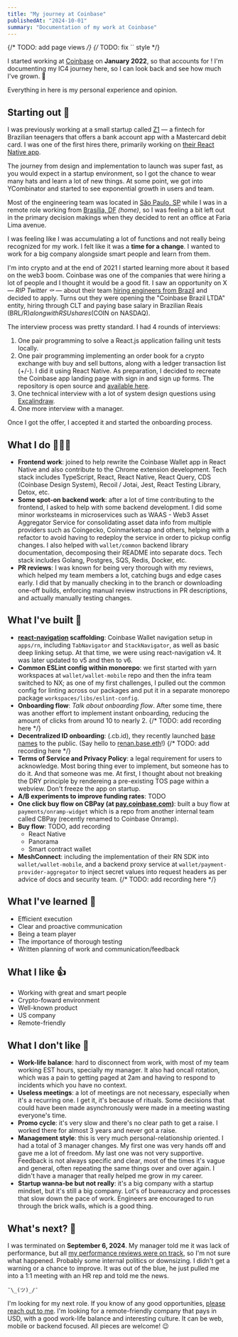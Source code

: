 ```yaml
---
title: "My journey at Coinbase"
publishedAt: "2024-10-01"
summary: "Documentation of my work at Coinbase"
---
```


{/* TODO: add page views */}
{/* TODO: fix `` style */}

I started working at [Coinbase](https://www.coinbase.com) on **January 2022**, so that accounts for **<DateRange startDate="2022-01-04" endDate="2024-09-06" />**! I'm documenting my IC4 journey here, so I can look back and see how much I've grown. 🚀

Everything in here is my personal experience and opinion.

## Starting out 👣

I was previously working at a small startup called [Z1](https://z1.app) — a fintech for Brazilian teenagers that offers a bank account app with a Mastercard debit card. I was one of the first hires there, primarily working on [their React Native app](https://apps.apple.com/br/app/z1-conta-digital/id1522028830).

The journey from design and implementation to launch was super fast, as you would expect in a startup environment, so I got the chance to wear many hats and learn a lot of new things. At some point, we got into YCombinator and started to see exponential growth in users and team.

Most of the engineering team was located in [São Paulo, SP](https://maps.app.goo.gl/CT5kN9mzVaWmKGyF6) while I was in a remote role working from [Brasília, DF](https://maps.app.goo.gl/K25tn95wcqmTv8SG7) _(home)_, so I was feeling a bit left out in the primary decision makings when they decided to rent an office at Faria Lima avenue. 

I was feeling like I was accumulating a lot of functions and not really being recognized for my work. I felt like it was a **time for a change**. I wanted to work for a big company alongside smart people and learn from them.

I'm into crypto and at the end of 2021 I started learning more about it based on the web3 boom. Coinbase was one of the companies that were hiring a lot of people and I thought it would be a good fit. I saw an opportunity on X — _RIP Twitter ⚰️_ — about their team [hiring engineers from Brazil](https://x.com/htormey/status/1437758742989312005) and decided to apply. Turns out they were opening the "Coinbase Brazil LTDA" entity, hiring through CLT and paying base salary in Brazilian Reais (BRL/R$) along with RSU shares ($COIN on NASDAQ).

The interview process was pretty standard. I had 4 rounds of interviews:

1. One pair programming to solve a React.js application failing unit tests locally.
2. One pair programming implementing an order book for a crypto exchange with buy and sell buttons, along with a ledger transaction list (+/-). I did it using React Native. As preparation, I decided to recreate the Coinbase app landing page with sign in and sign up forms. The repository is open source and [available here](https://github.com/renanmav/coinbase-repro).
3. One technical interview with a lot of system design questions using [Excalindraw](https://excalidraw.com).
4. One more interview with a manager.

Once I got the offer, I accepted it and started the onboarding process.

## What I do 🧑🏻‍💻

- **Frontend work**: joined to help rewrite the Coinbase Wallet app in React Native and also contribute to the Chrome extension development. Tech stack includes TypeScript, React, React Native, React Query, CDS (Coinbase Design System), Recoil / Jotai, Jest, React Testing Library, Detox, etc.
- **Some spot-on backend work**: after a lot of time contributing to the frontend, I asked to help with some backend development. I did some minor worksteams in microservices such as WAAS - Web3 Asset Aggregator Service for consolidating asset data info from multiple providers such as Coingecko, Coinmarketcap and others, helping with a refactor to avoid having to redeploy the service in order to pickup config changes. I also helped with `wallet/common` backend library documentation, decomposing their README into separate docs. Tech stack includes Golang, Postgres, SQS, Redis, Docker, etc.
- **PR reviews**: I was known for being very thorough with my reviews, which helped my team members a lot, catching bugs and edge cases early. I did that by manually checking in to the branch or downloading one-off builds, enforcing manual review instructions in PR descriptions, and actually manually testing changes.

## What I've built 🚢

- **[react-navigation](https://reactnavigation.org) scaffolding**: Coinbase Wallet navigation setup in `apps/rn`, including `TabNavigator` and `StackNavigator`, as well as basic deep linking setup. At that time, we were using react-navigation v4. It was later updated to v5 and then to v6.
- **Common ESLint config within monorepo**: we first started with yarn workspaces at `wallet/wallet-mobile` repo and then the infra team switched to NX; as one of my first challenges, I pulled out the common config for linting across our packages and put it in a separate monorepo package `workspaces/libs/eslint-config`.
- **Onboarding flow**: _Talk about onboarding flow_. After some time, there was another effort to implement instant onboarding, reducing the amount of clicks from around 10 to nearly 2. {/* TODO: add recording here */}
- **Decentralized ID onboarding**: (.cb.id), they recently launched [base names](https://www.base.org/names) to the public. (Say hello to [renan.base.eth](https://www.base.org/names/renan.base.eth)!) {/* TODO: add recording here */}
- **Terms of Service and Privacy Policy**: a legal requirement for users to acknowledge. Most boring thing ever to implement, but someone has to do it. And that someone was me. At first, I thought about not breaking the DRY principle by rendereing a pre-existing TOS page within a webview. Don't freeze the app on startup.
- **A/B experiments to improve funding rates**: TODO
- **One click buy flow on CBPay (at [pay.coinbase.com](https://pay.coinbase.com))**: built a buy flow at `payments/onramp-widget` which is a repo from another internal team called CBPay (recently renamed to Coinbase Onramp).
- **Buy flow**: TODO, add recording
    - React Native
    - Panorama
    - Smart contract wallet
- **MeshConnect**: including the implementation of their RN SDK into `wallet/wallet-mobile`, and a backend proxy service at `wallet/payment-provider-aggregator` to inject secret values into request headers as per advice of docs and security team. {/* TODO: add recording here */}

## What I've learned 🧠

- Efficient execution
- Clear and proactive communication
- Being a team player
- The importance of thorough testing
- Written planning of work and communication/feedback

## What I like 👍

- Working with great and smart people
- Crypto-foward environment
- Well-known product
- US company
- Remote-friendly

## What I don't like 🙁

- **Work-life balance**: hard to disconnect from work, with most of my team working EST hours, specially my manager. It also had oncall rotation, which was a pain to getting paged at 2am and having to respond to incidents which you have no context.
- **Useless meetings**: a lot of meetings are not necessary, especially when it's a recurring one. I get it, it's because of rituals. Some decisions that could have been made asynchronously were made in a meeting wasting everyone's time.
- **Promo cycle**: it's very slow and there's no clear path to get a raise. I worked there for almost 3 years and never got a raise.
- **Management style**: this is very much personal-relationship oriented. I had a total of 3 manager changes. My first one was very hands off and gave me a lot of freedom. My last one was not very supportive. Feedback is not always specific and clear, most of the times it's vague and general, often repeating the same things over and over again. I didn't have a manager that really helped me grow in my career.
- **Startup wanna-be but not really**: it's a big company with a startup mindset, but it's still a big company. Lot's of bureaucracy and processes that slow down the pace of work. Engineers are encouraged to run through the brick walls, which is a good thing.

## What's next? 💭

I was terminated on **September 6, 2024**. My manager told me it was lack of performance, but all [my performance reviews were on track](https://drive.google.com/drive/folders/1pKIeMI5dSsfYxEWbFxyemb-XBKd7N5q2), so I'm not sure what happened. Probably some internal politics or downsizing. I didn't get a warning or a chance to improve. It was out of the blue, he just pulled me into a 1:1 meeting with an HR rep and told me the news.

`¯\_(ツ)_/¯`

I'm looking for my next role. If you know of any good opportunities, [please reach out to me](/contact). I'm looking for a remote-friendly company that pays in USD, with a good work-life balance and interesting culture. It can be web, mobile or backend focused. All pieces are welcome! 😉
